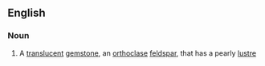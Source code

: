 ==English==

===Noun===
{{wikipedia|moonstone (gemstone)}}
{{en-noun}}

#{{mineralogy}} A [[translucent]] [[gemstone]], an [[orthoclase]] [[feldspar]], that has a pearly [[lustre]]